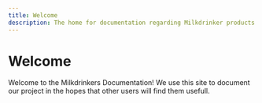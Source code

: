 ---
title: Welcome
description: The home for documentation regarding Milkdrinker products.
---

# Welcome

Welcome to the Milkdrinkers Documentation! We use this site to document our project in the hopes that other users will find them usefull.
